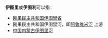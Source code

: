 '''伊图里'''或'''伊图利'''可以指：
*[[刚果民主共和国|刚果民主共和国]][[伊图里省|伊图里省]]
*刚果民主共和国伊图里河，即[[阿鲁维米河|阿鲁维米河]] 上游
*[[中国|中国]][[内蒙古|内蒙古]][[伊图里河|伊图里河]]

{{disambig|L|Cat=三字地名消歧义}}